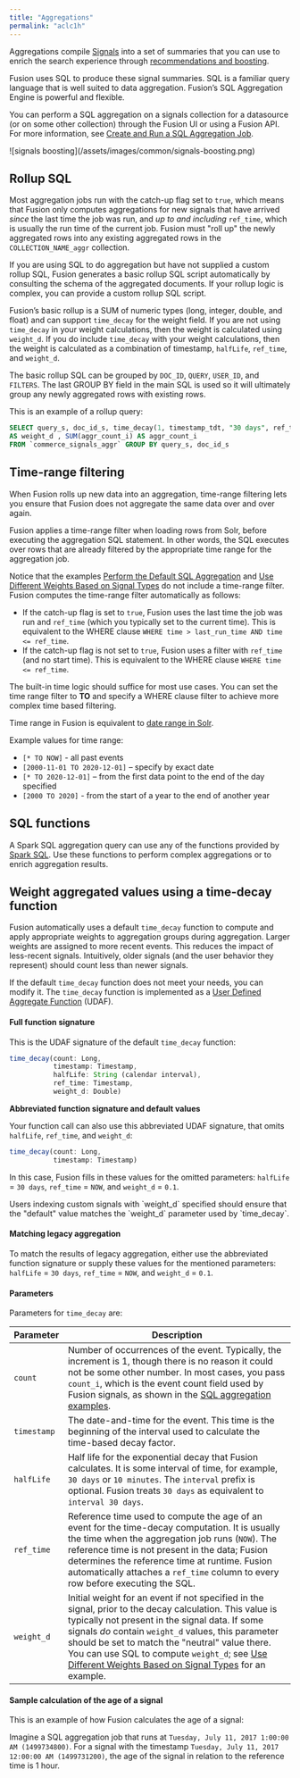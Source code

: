 ```yaml
---
title: "Aggregations"
permalink: "aclc1h"
---
```


Aggregations compile [Signals](/fusion/5.9/469/signals) into a set of summaries that you can use to enrich the search experience through [recommendations and boosting](/fusion/5.9/475/methods-for-recommendations-and-boosting).

Fusion uses SQL to produce these signal summaries. SQL is a familiar query language that is well suited to data aggregation. Fusion’s SQL Aggregation Engine is powerful and flexible.

You can perform a SQL aggregation on a signals collection for a datasource (or on some other collection) through the Fusion UI or using a Fusion API. For more information, see [Create and Run a SQL Aggregation Job](/how-to/705/create-and-run-a-sql-aggregation-job).

<Frame>![signals boosting](/assets/images/common/signals-boosting.png)</Frame>

## Rollup SQL

Most aggregation jobs run with the catch-up flag set to `true`, which means that Fusion only computes aggregations for new signals that have arrived *since* the last time the job was run, and *up to and including* `ref_time`, which is usually the run time of the current job. Fusion must "roll up" the newly aggregated rows into any existing aggregated rows in the `COLLECTION_NAME_aggr` collection.

If you are using SQL to do aggregation but have not supplied a custom rollup SQL, Fusion generates a basic rollup SQL script automatically by consulting the schema of the aggregated documents. If your rollup logic is complex, you can provide a custom rollup SQL script.

Fusion’s basic rollup is a SUM of numeric types (long, integer, double, and float) and can support `time_decay` for the weight field. If you are not using `time_decay` in your weight calculations, then the weight is calculated using `weight_d`. If you do include `time_decay` with your weight calculations, then the weight is calculated as a combination of timestamp, `halfLife`, `ref_time`, and `weight_d`.

The basic rollup SQL can be grouped by `DOC_ID`, `QUERY`, `USER_ID`, and `FILTERS`. The last GROUP BY field in the main SQL is used so it will ultimately group any newly aggregated rows with existing rows.

This is an example of a rollup query:

```sql
SELECT query_s, doc_id_s, time_decay(1, timestamp_tdt, "30 days", ref_time, weight_d)
AS weight_d , SUM(aggr_count_i) AS aggr_count_i
FROM `commerce_signals_aggr` GROUP BY query_s, doc_id_s
```

## Time-range filtering

When Fusion rolls up new data into an aggregation, time-range filtering lets you ensure that Fusion does not aggregate the same data over and over again.

Fusion applies a time-range filter when loading rows from Solr, before executing the aggregation SQL statement. In other words, the SQL executes over rows that are already filtered by the appropriate time range for the aggregation job.

Notice that the examples [Perform the Default SQL Aggregation](/fusion/5.9/589/sql-aggregation-examples#perform-the-default-sql-aggregation) and [Use Different Weights Based on Signal Types](/fusion/5.9/589/sql-aggregation-examples#use-different-weights-based-on-signal-types) do not include a time-range filter. Fusion computes the time-range filter automatically as follows:

* If the catch-up flag is set to `true`, Fusion uses the last time the job was run and `ref_time` (which you typically set to the current time). This is equivalent to the WHERE clause `WHERE time > last_run_time AND time <= ref_time`.
* If the catch-up flag is not set to `true`, Fusion uses a filter with `ref_time` (and no start time). This is equivalent to the WHERE clause `WHERE time <= ref_time`.

The built-in time logic should suffice for most use cases. You can set the time range filter to **TO** and specify a WHERE clause filter to achieve more complex time based filtering.

Time range in Fusion is equivalent to [date range in Solr](https://solr.apache.org/guide/working-with-dates.html).

Example values for time range:

* `[* TO NOW]` - all past events
* `[2000-11-01 TO 2020-12-01]` – specify by exact date
* `[* TO 2020-12-01]` – from the first data point to the end of the day specified
* `[2000 TO 2020]` - from the start of a year to the end of another year

## SQL functions

A Spark SQL aggregation query can use any of the functions provided by [Spark SQL](https://spark.apache.org/docs/latest/api/sql/index.html). Use these functions to perform complex aggregations or to enrich aggregation results.

## Weight aggregated values using a time-decay function

Fusion automatically uses a default `time_decay` function to compute and apply appropriate weights to aggregation groups during aggregation. Larger weights are assigned to more recent events. This reduces the impact of less-recent signals. Intuitively, older signals (and the user behavior they represent) should count less than newer signals.

If the default `time_decay` function does not meet your needs, you can modify it. The `time_decay` function is implemented as a [User Defined Aggregate Function](https://spark.apache.org/docs/latest/sql-ref-functions-udf-aggregate.html) (UDAF).

#### Full function signature

This is the UDAF signature of the default `time_decay` function:

```js
time_decay(count: Long,
           timestamp: Timestamp,
           halfLife: String (calendar interval),
           ref_time: Timestamp,
           weight_d: Double)
```

**Abbreviated function signature and default values**

Your function call can also use this abbreviated UDAF signature, that omits `halfLife`, `ref_time`, and `weight_d`:

```js
time_decay(count: Long,
           timestamp: Timestamp)
```

In this case, Fusion fills in these values for the omitted parameters: `halfLife` = `30 days`, `ref_time` = `NOW`, and `weight_d` = `0.1`.

<Note>
Users indexing custom signals with `weight_d` specified should ensure that the "default" value matches the `weight_d` parameter used by `time_decay`.
</Note>

#### Matching legacy aggregation

To match the results of legacy aggregation, either use the abbreviated function signature or supply these values for the mentioned parameters: `halfLife` = `30 days`, `ref_time` = `NOW`, and `weight_d` = `0.1`.

#### Parameters

Parameters for `time_decay` are:

| Parameter | Description |
| --- | --- |
| `count` | Number of occurrences of the event. Typically, the increment is 1, though there is no reason it could not be some other number. In most cases, you pass `count_i`, which is the event count field used by Fusion signals, as shown in the [SQL aggregation examples](/fusion/5.9/589/sql-aggregation-examples). |
| `timestamp` | The date-and-time for the event. This time is the beginning of the interval used to calculate the time-based decay factor. |
| `halfLife` | Half life for the exponential decay that Fusion calculates. It is some interval of time, for example, `30 days` or `10 minutes`. The `interval` prefix is optional. Fusion treats `30 days` as equivalent to `interval 30 days`. |
| `ref_time` | Reference time used to compute the age of an event for the time-decay computation. It is usually the time when the aggregation job runs (`NOW`). The reference time is not present in the data; Fusion determines the reference time at runtime. Fusion automatically attaches a `ref_time` column to every row before executing the SQL. |
| `weight_d` | Initial weight for an event if not specified in the signal, prior to the decay calculation. This value is typically not present in the signal data. If some signals *do* contain `weight_d` values, this parameter should be set to match the "neutral" value there.  You can use SQL to compute `weight_d`; see [Use Different Weights Based on Signal Types](/fusion/5.9/589/sql-aggregation-examples#use-different-weights-based-on-signal-types) for an example. |

#### Sample calculation of the age of a signal

This is an example of how Fusion calculates the age of a signal:

Imagine a SQL aggregation job that runs at `Tuesday, July 11, 2017 1:00:00 AM (1499734800)`.
For a signal with the timestamp `Tuesday, July 11, 2017 12:00:00 AM (1499731200)`, the age of the signal in relation to the reference time is 1 hour.